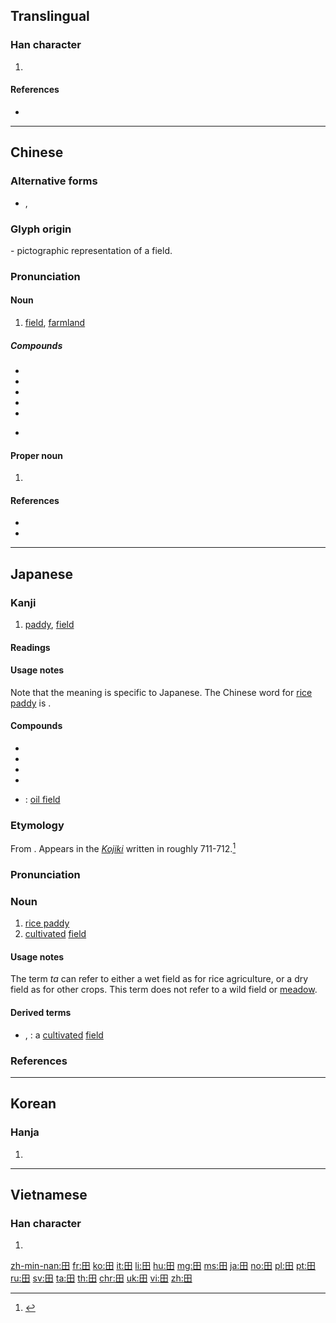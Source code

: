 {{also|𐌎|⊞|申|甲|由}}
==Translingual==
{{stroke order|type=animate}}
{{stroke order|type=janimate}}

===Han character===
{{Han char|rn=102|rad=田|as=00|sn=5|canj=W|four=60400}}
#{{mul-kangxi radical-def}}
====References====
* {{Han ref|kx=0756.110|dkj=21723|dj=1167.010|hdz=42524.010|uh=7530|ud=30000|bh=A5D0|bd=42448}}

----

==Chinese==
{{zh-forms}}

===Alternative forms===
* {{sense|field}} {{qualifier|Min Nan}} {{zh-l|塍|chhân}}, {{zh-l|堘|chhân}}

===Glyph origin===
{{Han etyl}}
{{liushu|p}} - pictographic representation of a field.

===Pronunciation===
{{theaji|chhân}}
{{zh-pron
|m=tián
|c=tin4
|h=pfs=thièn
|mn=tiân/chhân
|mn_note=chhân - borrowed; tiân - literary
|mn-t=cang5
|mn-t_note=borrowed
|w=
|mc=y
|oc=y
|ma=|ma2=
|cat=n
}}

====Noun====
{{zh-noun}}

# [[field]], [[farmland]]
#: {{zh-x|一 塊 玉米 田|a corn '''field'''}}

=====Compounds=====
* {{zh-l|田地|farmland}}
* {{zh-l|田野|field}}
* {{zh-l|丹田|dantian}}
* {{zh-l|田園|arable land}}
* {{zh-l|田螺|paddy snail}}
* {{qualifier|Min Nan}} {{zh-l|湳田|muddy field}}

====Proper noun====
{{zh-proper noun}}

# {{surname|lang=zh}}

====References====
* {{R:cedict}}
* {{thcwdq|田}}

----

==Japanese==

===Kanji===
{{ja-kanji|grade=1|rs=田00}}

# [[paddy]], [[field]]

====Readings====
{{ja-readings
|goon=[[でん]] (den)
|kanon=[[てん]] (ten)
|kun=[[た]] (ta)
|nanori=[[だ]] (da)
}}

====Usage notes====
Note that the {{m|en|rice paddy}} meaning is specific to Japanese. The Chinese word for [[rice paddy]] is {{m|zh|水田}}.

====Compounds====
{{der-top|Compounds}}
* {{ja-r|豊田|とよた}}
* {{ja-r|成田|なりた}}
* {{ja-r|羽田|はねだ}}
* {{ja-r|半田|はんだ}}
* {{ja-r|油田|ゆでん}}: [[oil field]]
{{der-bottom}}

===Etymology===
{{ja-kanjitab|た|yomi=k}}
From {{etyl|ojp|ja|sort=た}}. Appears in the [[w:Kojiki|''Kojiki'']] written in roughly 711-712.<ref name="KDJ">{{R:Kokugo Dai Jiten}}</ref>

===Pronunciation===
{{ja-pron|yomi=k|た|acc=1|acc_ref=DJR,NHK}}

===Noun===
{{ja-noun|た}}

# [[rice paddy]]
# [[cultivated]] [[field]]

====Usage notes====
The term ''ta'' can refer to either a wet field as for rice agriculture, or a dry field as for other crops. This term does not refer to a wild field or [[meadow]].

====Derived terms====
{{der-top}}
* {{ja-r|田圃|たんぼ}}, {{ja-r|田んぼ|たんぼ}}: a [[cultivated]] [[field]]
{{der-bottom}}

===References===
<references/>

----

==Korean==

===Hanja===
{{ko-hanja|hangeul=전|eumhun=밭|rv=jeon|mr=chŏn|y=cen}}

# {{defn|lang=ko|sort=田00}}

----

==Vietnamese==

===Han character===
{{vi-hantu|[[điền]], [[ruộng]]|rs=田00}}

# {{defn|lang=vi|sort=田00}}

[[Category:CJKV radicals| ]]

[[zh-min-nan:田]]
[[fr:田]]
[[ko:田]]
[[it:田]]
[[li:田]]
[[hu:田]]
[[mg:田]]
[[ms:田]]
[[ja:田]]
[[no:田]]
[[pl:田]]
[[pt:田]]
[[ru:田]]
[[sv:田]]
[[ta:田]]
[[th:田]]
[[chr:田]]
[[uk:田]]
[[vi:田]]
[[zh:田]]
